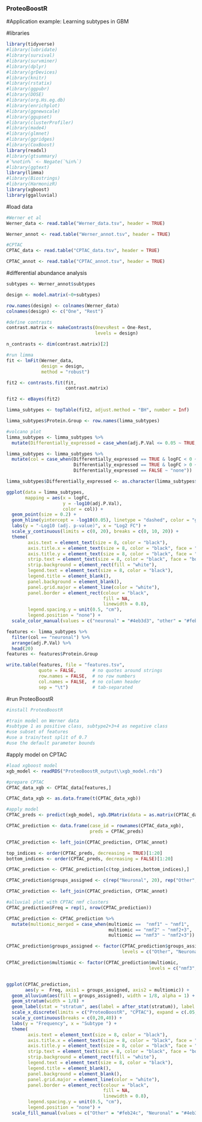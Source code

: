 ### ProteoBoostR ###

#Application example: Learning subtypes in GBM

#libraries
```{r}
library(tidyverse)
#library(lubridate)
#library(survival)
#library(survminer)
#library(dplyr)
#library(grDevices)
#library(knitr)
#library(rstatix)
#library(ggpubr)
#library(DOSE)
#library(org.Hs.eg.db)
#library(enrichplot)
#library(ggnewscale)
#library(ggupset)
#library(clusterProfiler)
#library(made4)
#library(glmnet)
#library(ggridges)
#library(CoxBoost)
library(readxl)
#library(gtsummary)
#`%notin%` <- Negate(`%in%`)
#library(ggtext)
library(limma)
#library(Biostrings)
#library(HarmonizR)
library(xgboost)
library(ggalluvial)
```

#load data
```{r}
#Werner et al 
Werner_data <- read.table("Werner_data.tsv", header = TRUE)

Werner_annot <- read.table("Werner_annot.tsv", header = TRUE)

#CPTAC
CPTAC_data <- read.table("CPTAC_data.tsv", header = TRUE)

CPTAC_annot <- read.table("CPTAC_annot.tsv", header = TRUE)
```

#differential abundance analysis
```{r}
subtypes <- Werner_annot$subtypes

design <- model.matrix(~0+subtypes)

row.names(design) <- colnames(Werner_data)
colnames(design) <- c("One", "Rest")

#define contrasts
contrast.matrix <- makeContrasts(OnevsRest = One-Rest,
                                 levels = design)

n_contrasts <- dim(contrast.matrix)[2]

#run limma
fit <- lmFit(Werner_data, 
             design = design,
             method = "robust")

fit2 <- contrasts.fit(fit, 
                      contrast.matrix)

fit2 <- eBayes(fit2)

limma_subtypes <- topTable(fit2, adjust.method = "BH", number = Inf)

limma_subtypes$Protein.Group <- row.names(limma_subtypes)

#volcano plot
limma_subtypes <- limma_subtypes %>%
  mutate(Differentially_expressed = case_when(adj.P.Val <= 0.05 ~ TRUE, TRUE ~ FALSE)) 

limma_subtypes <- limma_subtypes %>%
  mutate(col = case_when(Differentially_expressed == TRUE & logFC < 0 ~ "other", 
                         Differentially_expressed == TRUE & logFC > 0 ~ "neuronal",
                         Differentially_expressed == FALSE ~ "none")) 

limma_subtypes$Differentially_expressed <- as.character(limma_subtypes$Differentially_expressed)

ggplot(data = limma_subtypes, 
       mapping = aes(x = logFC,
                     y = -log10(adj.P.Val),
                     color = col)) + 
  geom_point(size = 0.2) + 
  geom_hline(yintercept = -log10(0.05), linetype = "dashed", color = "gray20", size = 0.5) +
  labs(y = "-Log10 (adj. p-value)", x = "Log2 FC") + 
  scale_y_continuous(limits = c(0, 20), breaks = c(0, 10, 20)) +
  theme(
        axis.text = element_text(size = 8, color = "black"),
        axis.title.x = element_text(size = 8, color = "black", face = "bold", margin = margin(t = 0)),
        axis.title.y = element_text(size = 8, color = "black", face = "bold", margin = margin(r = 0)),
        strip.text = element_text(size = 8, color = "black", face = "bold"),
        strip.background = element_rect(fill = "white"),
        legend.text = element_text(size = 8, color = "black"),
        legend.title = element_blank(),
        panel.background = element_blank(),
        panel.grid.major = element_line(color = "white"),
        panel.border = element_rect(colour = "black", 
                                    fill = NA, 
                                    linewidth = 0.8),
        legend.spacing.y = unit(0.5, "cm"),
        legend.position = "none") +
  scale_color_manual(values = c("neuronal" = "#4eb3d3", "other" = "#feb24c", "FALSE" = "grey20"))

features <- limma_subtypes %>%
  filter(col == "neuronal") %>%
  arrange(adj.P.Val) %>%
  head(20)
features <- features$Protein.Group

write.table(features, file = "features.tsv", 
            quote = FALSE,      # no quotes around strings
            row.names = FALSE,  # no row numbers
            col.names = FALSE,  # no column header
            sep = "\t")         # tab-separated
```

#run ProteoBoostR
```{r}
#install ProteoBoostR

#train model on Werner data
#subtype 1 as positive class, subtype2+3+4 as negative class
#use subset of features
#use a train/test split of 0.7
#use the default parameter bounds

```

#apply model on CPTAC
```{r}
#load xgboost model
xgb_model <- readRDS("ProteoBoostR_output\\xgb_model.rds")

#prepare CPTAC
CPTAC_data_xgb <- CPTAC_data[features,]

CPTAC_data_xgb <- as.data.frame(t(CPTAC_data_xgb))

#apply model
CPTAC_preds <- predict(xgb_model, xgb.DMatrix(data = as.matrix(CPTAC_data_xgb)))

CPTAC_prediction <- data.frame(case_id = rownames(CPTAC_data_xgb),
                               preds = CPTAC_preds)

CPTAC_prediction <- left_join(CPTAC_prediction, CPTAC_annot)

top_indices <- order(CPTAC_preds, decreasing = TRUE)[1:20]
bottom_indices <- order(CPTAC_preds, decreasing = FALSE)[1:20]

CPTAC_prediction <- CPTAC_prediction[c(top_indices,bottom_indices),]

CPTAC_prediction$groups_assigned <- c(rep("Neuronal", 20), rep("Other", 20))

CPTAC_prediction <- left_join(CPTAC_prediction, CPTAC_annot)

#alluvial plot with CPTAC nmf clusters
CPTAC_prediction$Freq = rep(1, nrow(CPTAC_prediction))

CPTAC_prediction <- CPTAC_prediction %>%
  mutate(multiomic_merged = case_when(multiomic ==  "nmf1" ~ "nmf1",
                                      multiomic == "nmf2" ~ "nmf2+3",
                                      multiomic == "nmf3" ~ "nmf2+3"))

CPTAC_prediction$groups_assigned <- factor(CPTAC_prediction$groups_assigned,
                                           levels = c("Other", "Neuronal"))

CPTAC_prediction$multiomic <- factor(CPTAC_prediction$multiomic,
                                                     levels = c("nmf3", "nmf2", "nmf1"))


ggplot(CPTAC_prediction,
       aes(y =  Freq, axis1 = groups_assigned, axis2 = multiomic)) +
  geom_alluvium(aes(fill = groups_assigned), width = 1/8, alpha = 1) +
  geom_stratum(width = 1/8) +
  geom_label(stat = "stratum", aes(label = after_stat(stratum)), label.size = 0, size = 1.9, angle = 90) +
  scale_x_discrete(limits = c("ProteoBoostR", "CPTAC"), expand = c(.05, .05)) +
  scale_y_continuous(breaks = c(0,20,40)) + 
  labs(y = "Frequency", x = "Subtype ") +
  theme(
        axis.text = element_text(size = 8, color = "black"),
        axis.title.x = element_text(size = 8, color = "black", face = "bold", margin = margin(t = 0)),
        axis.title.y = element_text(size = 8, color = "black", face = "bold", margin = margin(r = 0)),
        strip.text = element_text(size = 8, color = "black", face = "bold"),
        strip.background = element_rect(fill = "white"),
        legend.text = element_text(size = 8, color = "black"),
        legend.title = element_blank(),
        panel.background = element_blank(),
        panel.grid.major = element_line(color = "white"),
        panel.border = element_rect(colour = "black", 
                                    fill = NA, 
                                    linewidth = 0.8),
        legend.spacing.y = unit(0.5, "cm"),
        legend.position = "none") +
  scale_fill_manual(values = c("Other" = "#feb24c", "Neuronal" = "#4eb3d3"))

```

